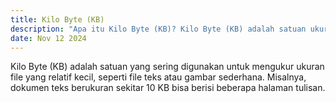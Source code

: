 ---
title: Kilo Byte (KB)  
description: "Apa itu Kilo Byte (KB)? Kilo Byte (KB) adalah satuan ukuran penyimpanan data yang setara dengan 1.024 byte."  
date: Nov 12 2024  
---  
Kilo Byte (KB) adalah satuan yang sering digunakan untuk mengukur ukuran file yang relatif kecil, seperti file teks atau gambar sederhana. Misalnya, dokumen teks berukuran sekitar 10 KB bisa berisi beberapa halaman tulisan.
